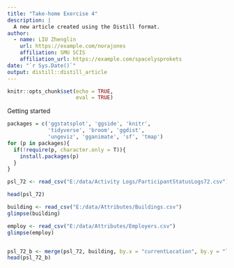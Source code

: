 ```yaml
---
title: "Take-home Exercise 4"
description: |
  A new article created using the Distill format.
author:
  - name: LIU Zhenglin
    url: https://example.com/norajones
    affiliation: SMU SCIS
    affiliation_url: https://example.com/spacelysprokets
date: "`r Sys.Date()`"
output: distill::distill_article
---
```


```r
knitr::opts_chunk$set(echo = TRUE,
                      eval = TRUE)
```


Getting started

```r
packages = c('ggstatsplot', 'ggside', 'knitr',
             'tidyverse', 'broom', 'ggdist',
             'ungeviz', 'gganimate', 'sf', 'tmap')
for (p in packages){
  if(!require(p, character.only = T)){
    install.packages(p)
  }
}
```

```r
psl_72 <- read_csv("E:/data/Activity Logs/ParticipantStatusLogs72.csv")
```


```r
head(psl_72)
```

```r
building <- read_csv("E:/data/Attributes/Buildings.csv")
glimpse(building)
```

```r
employ <- read_csv("E:/data/Attributes/Employers.csv")
glimpse(employ)
```

```r

```

```r
psl_72_b <- merge(psl_72, building, by.x = "currentLocation", by.y = "location")
head(psl_72_b)
```

